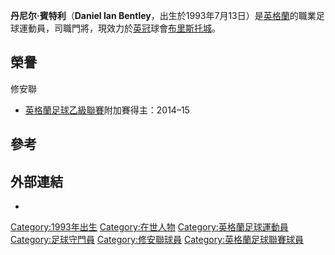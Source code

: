 {{noteTA
|G1=Football
|G2=FAcup
|1=zh-hans:本特利; zh-hk:賓特利;
}}
{{Infobox football biography
| name = 丹尼尔·賓特利<br />Daniel Bentley
| image = Daniel Bentley 28-01-2017 1.jpg
| image_size = 200
| caption = 2017年賓特利在[[布伦特福德足球俱乐部|賓福特]]
| fullname = Daniel Ian Bentley<ref name="Daniel Bentley">{{cite web|url=http://hugmansfootballers.com/player/22291|title=Daniel Bentley|publisher=Barry Hugman's Footballers|accessdate=30 May 2015|archive-date=2020-11-06|archive-url=https://web.archive.org/web/20201106042231/http://hugmansfootballers.com/player/22291|dead-url=no}}</ref>
| birth_date = {{birth date and age|df=y|1993|7|13}}
| birth_place = [[英格蘭|英格蘭]][[巴西爾登|巴西爾登]]
| height = {{height|ft=6|in=4}}
| position = [[守門員|守門員]]
| currentclub = [[布里斯托尔城足球俱乐部|布里斯托城]]
| clubnumber = 1
| youthyears1 = 2009–2011
| youthclubs1 = [[修安聯足球會|修安聯]]
| years1 = 2011–2016 | clubs1 = [[修安聯足球會|修安聯]]        | caps1 = 141 | goals1 = 0
| years2 = 2011  | clubs2 = → [[布倫特里鎮足球會|布倫特里鎮]] (租借) | caps2 = 2  | goals2 = 0
| years3 = 2016–2019 | clubs3 = [[布伦特福德足球俱乐部|賓福特]]        | caps3 = 123 | goals3 = 0
| years4 = 2019– | clubs4 = [[布里斯托尔城足球俱乐部|布里斯托城]]        | caps4 = 0 | goals4 = 0
| club-update = 14:02, 28 June 2019 (UTC)
| ntupdate =
}}
'''丹尼尔·賓特利'''（'''Daniel Ian Bentley'''，出生於1993年7月13日）是[[英格蘭|英格蘭]]的職業足球運動員，司職門將，現效力於[[英冠|英冠]]球會[[布里斯托尔城足球俱乐部|布里斯托城]]。

==榮譽==
;修安聯
*[[英格蘭足球乙級聯賽|英格蘭足球乙級聯賽]]附加賽得主：2014–15

==參考==
{{reflist|30em}}

==外部連結==
{{commons category|Daniel Bentley}}
*{{soccerbase|52898|name=Daniel Bentley}}

{{DEFAULTSORT:Bentley, Daniel}}
[[Category:1993年出生|Category:1993年出生]]
[[Category:在世人物|Category:在世人物]]
[[Category:英格蘭足球運動員|Category:英格蘭足球運動員]]
[[Category:足球守門員|Category:足球守門員]]
[[Category:修安聯球員|Category:修安聯球員]]
[[Category:英格蘭足球聯賽球員|Category:英格蘭足球聯賽球員]]